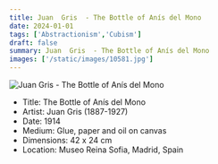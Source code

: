 ```yaml
---
title: Juan  Gris  - The Bottle of Anís del Mono 
date: 2024-01-01
tags: ['Abstractionism','Cubism']
draft: false
summary: Juan  Gris  - The Bottle of Anís del Mono 
images: ['/static/images/10581.jpg']
---
```


![Juan  Gris  - The Bottle of Anís del Mono ](/static/images/10581.jpg)

* Title: The Bottle of Anís del Mono 
* Artist: Juan  Gris  (1887-1927)
* Date: 1914
* Medium: Glue, paper and oil on canvas
* Dimensions: 42 x 24 cm
* Location: Museo Reina Sofia, Madrid, Spain 


